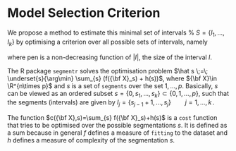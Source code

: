 # Model Selection Criterion

We propose a method to estimate this minimal set of intervals % $S=\{I_1,\dotsc, I_k\}$
by optimising a criterion over all possible sets of intervals, namely

\begin{equation}\label{opprob}
\hat S \;=\; \underset{S}{\arg\max}\; \Bigl\{ \sum_{I\in S} ( \log \hat\P ({\bf X}_I) -  \text{pen}(I)) \Bigr\}\,,
\end{equation}
where pen is a non-decreasing function of $|I|$, the size of the interval $I$.

The R package `segmentr` solves the optimisation problem \eqref{opprob}
$\hat s \;=\; \underset{s}{\arg\min} \sum_{s} (f({\bf X}_s) + h(s))$,
where ${\bf X}\in \R^{n\times p}$ and  $s$ is a set of `segments` over
the set $1,\dotsc, p$. Basically, $s$ can be viewed as an ordered subset
$s=\{0,s_1,\dotsc, s_k\}\subset\{0,1,\dotsc, p\}$, such that the
segments (intervals) are given by
$I_j = \{s_{j-1}+1,\dotsc,s_{j}\}\qquad j=1,\dotsc, k\,.$

The function $c({\bf X},s)=\sum_{s} f({\bf X}_s)+h(s)$ is a `cost` function
that tries to be optimised over the possible segmentations $s$. It is defined
as a sum because in general $f$ defines a measure of  `fitting` to the dataset
and $h$ defines a measure of complexity of the segmentation $s$.
